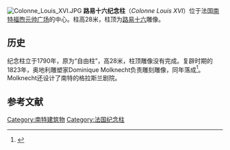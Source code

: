 [[File:Colonne_Louis_XVI.JPG|right]]
'''路易十六纪念柱'''（''Colonne Louis XVI''）位于法国[[南特|南特]][[福煦元帅广场|福煦元帅广场]]的中心。柱高28米，柱顶为[[路易十六|路易十六]]雕像。

==历史==
纪念柱立于1790年，原为“自由柱”，高28米，柱顶雕像没有完成。复辟时期的1823年，奥地利雕塑家Dominique Molknecht负责雕刻雕像，同年落成<ref>{{cite web
 |url         = http://www.seve.nantes.fr/Patrimoine/Sculpture/fiche.asp?CodScu=80
 |title       = Colonne Louis XVI
 |editor      = SEVE
 |deadurl     = yes
 |archiveurl  = https://web.archive.org/web/20081204091442/http://www.seve.nantes.fr/patrimoine/sculpture/fiche.asp?CodScu=80
 |archivedate = 2008-12-04
}}</ref>。Molknecht还设计了南特的格拉斯兰剧院。

== 参考文献 ==
<references />
{{Coord|47|13|10|N|01|33|00|E|display=title|type:landmark_region:FR}}

[[Category:南特建筑物|Category:南特建筑物]]
[[Category:法国纪念柱|Category:法国纪念柱]]